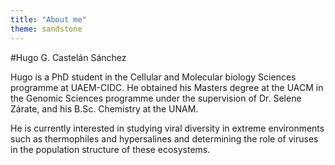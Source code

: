 ```yaml
---
title: "About me"
theme: sandstone
---
```


#Hugo G. Castelán Sánchez 


Hugo is a PhD student in the Cellular and Molecular biology Sciences programme at UAEM-CIDC. He obtained his Masters degree at the UACM in the Genomic Sciences programme under the supervision of Dr. Selene Zárate, and his B.Sc. Chemistry at the UNAM.   

He is currently interested in studying viral diversity in extreme environments such as thermophiles and hypersalines and determining the role of viruses in the population structure of these ecosystems. 
